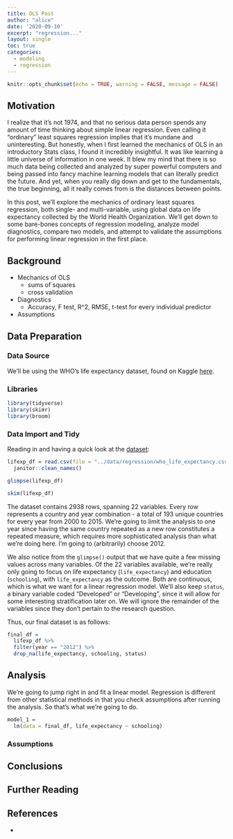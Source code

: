 ```yaml
---
title: OLS Post
author: "alice"
date: '2020-09-10'
excerpt: "regression..."
layout: single
toc: true
categories:
  - modeling
  - regression
---
```


```r
knitr::opts_chunk$set(echo = TRUE, warning = FALSE, message = FALSE)
```

## Motivation

I realize that it’s not 1974, and that no serious data person spends any amount of time thinking about simple linear regression. Even calling it “ordinary” least squares regression implies that it’s mundane and uninteresting. But honestly, when I first learned the mechanics of OLS in an introductory Stats class, I found it incredibly insightful. It was like learning a little universe of information in one week. It blew my mind that there is so much data being collected and analyzed by super powerful computers and being passed into fancy machine learning models that can literally predict the future. And yet, when you really dig down and get to the fundamentals, the true beginning, all it really comes from is the distances between points. 

In this post, we'll explore the mechanics of ordinary least squares regression, both single- and multi-variable, using global data on life expectancy collected by the World Health Organization. We'll get down to some bare-bones concepts of regression modeling, analyze model diagnostics, compare two models, and attempt to validate the assumptions for performing linear regression in the first place. 

## Background 
- Mechanics of OLS
  - sums of squares
  - cross validation 
- Diagnostics
  - Accuracy, F test, R^2, RMSE, t-test for every individual predictor
- Assumptions

## Data Preparation

### Data Source

We'll be using the WHO's life expectancy dataset, found on Kaggle [here](https://www.kaggle.com/kumarajarshi/life-expectancy-who). 

### Libraries

```r
library(tidyverse)
library(skimr)
library(broom)

```


### Data Import and Tidy
 
Reading in and having a quick look at the [dataset](https://www.kaggle.com/kumarajarshi/life-expectancy-who): 
```r
lifexp_df = read.csv(file = "../data/regression/who_life_expectancy.csv") %>% 
  janitor::clean_names() 

glimpse(lifexp_df)

skim(lifexp_df)

```
The dataset contains 2938 rows, spanning 22 variables. Every row represents a country and year combination - a total of 193 unique countries for every year from 2000 to 2015. We're going to limit the analysis to one year since having the same country repeated as a new row constitutes a repeated measure, which requires more sophisticated analysis than what we're doing here. I'm going to (arbitrarily) choose 2012. 

We also notice from the `glimpse()` output that we have quite a few missing values across many variables. Of the 22 variables available, we're really only going to focus on life expectancy (`life_expectancy`) and education (`schooling`), with `life_expectancy` as the outcome. Both are continuous, which is what we want for a linear regression model. We'll also keep `status`, a binary variable coded "Developed" or "Developing", since it will allow for some interesting stratification later on. We will ignore the remainder of the variables since they don't pertain to the research question.

Thus, our final dataset is as follows: 
```r
final_df = 
  lifexp_df %>% 
  filter(year == "2012") %>% 
  drop_na(life_expectancy, schooling, status)

```


## Analysis

We're going to jump right in and fit a linear model. Regression is different from other statistical methods in that you check assumptions after running the analysis. So that's what we're going to do. 

```r
model_1 = 
  lm(data = final_df, life_expectancy ~ schooling)

```



### Assumptions



## Conclusions



## Further Reading 



## References

-


[^1]: